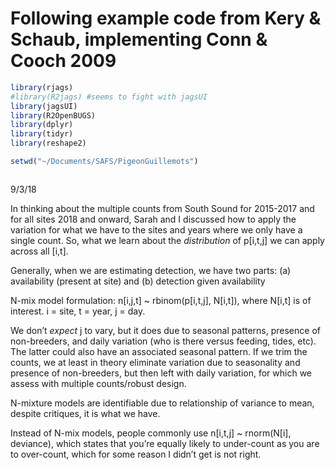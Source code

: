
# Following example code from Kery & Schaub, implementing Conn & Cooch 2009

```r

library(rjags)
#library(R2jags) #seems to fight with jagsUI
library(jagsUI)
library(R2OpenBUGS)
library(dplyr)
library(tidyr)
library(reshape2)

setwd("~/Documents/SAFS/PigeonGuillemots")


```


```r



```

9/3/18

In thinking about the multiple counts from South Sound for 2015-2017 and for all sites 2018 and onward, Sarah and I discussed how to apply the variation for what we have to the sites and years where we only have a single count. So, what we learn about the *distribution* of p[i,t,j] we can apply across all [i,t]. 

Generally, when we are estimating detection, we have two parts: 
(a) availability (present at site) and 
(b) detection given availability

N-mix model formulation: n[i,j,t] ~ rbinom(p[i,t,j], N[i,t]), where N[i,t] is of interest.
i = site, t = year, j = day.

We don't *expect* j to vary, but it does due to seasonal patterns, presence of non-breeders, and daily variation (who is there versus feeding, tides, etc). The latter could also have an associated seasonal pattern. If we trim the counts, we at least in theory eliminate variation due to seasonality and presence of non-breeders, but then left with daily variation, for which we assess with multiple counts/robust design.

N-mixture models are identifiable due to relationship of variance to mean, despite critiques, it is what we have.

Instead of N-mix models, people commonly use n[i,t,j] ~ rnorm(N[i], deviance), which states that you're equally likely to under-count as you are to over-count, which for some reason I didn't get is not right. 
